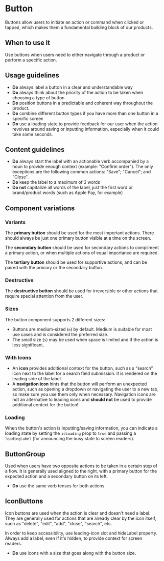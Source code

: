 
<Meta of={Stories} />

# Button

Buttons allow users to initiate an action or command when clicked or tapped, which makes them a fundamental building block of our products.

<Canvas withToolbar={true} of={Stories.Base} />
<Controls />

## When to use it

Use buttons when users need to either navigate through a product or perform a specific action.

## Usage guidelines

- **Do** always label a button in a clear and understandable way
- **Do** always think about the priority of the action to be taken when choosing a type of button
- **Do** position buttons in a predictable and coherent way throughout the product.
- **Do** combine different button types if you have more than one button in a specific screen
- **Do** use a loading state to provide feedback for our user when the action revolves around saving or
  inputting information, especially when it could take some seconds.

## Content guidelines

- **Do** always start the label with an actionable verb accompanied by a noun to provide enough context (example: "Confirm order").
  The only exceptions are the following common actions: "Save"; "Cancel"; and "Close".
- **Do** keep the label to a maximum of 3 words
- **Do not** capitalize all words of the label, just the first word or brand/product words (such as Apple Pay, for example)

## Component variations

### Variants

<Canvas of={Stories.Variants} />

The **primary button** should be used for the most important actions. There should always be just one primary button visible at a time on the screen.

The **secondary button** should be used for secondary actions to compliment a primary action, or when multiple actions of equal importance are required.

The **tertiary button** should be used for supportive actions, and can be paired with the primary or the secondary button.

### Destructive

<Canvas of={Stories.Destructive} />

The **destructive button** should be used for irreversible or other actions that require special attention from the user.

### Sizes

The button component supports 2 different sizes:

- Buttons are medium-sized (`m`) by default. Medium is suitable for most use cases and is considered the preferred size.
- The small size (`s`) may be used when space is limited and if the action is less significant.

<Canvas of={Stories.Sizes} />

### With Icons

- An **icon** provides additional context for the button, such as a “search” icon next to the label for a search field submission. It is rendered on the leading side of the label.
- A **navigation icon** hints that the button will perform an unexpected action, such as opening a dropdown or navigating the user to a new tab, so make sure you use them only when necessary. Navigation icons are not an alternative to leading icons and **should not** be used to provide additional context for the button!

<Canvas of={Stories.WithIcons} />

### Loading

When the button's action is inputting/saving information, you can indicate a loading state by setting the `isLoading` prop to `true` and passing a `loadingLabel` (for announcing the busy state to screen readers).

## ButtonGroup

Used when users have two opposite actions to be taken in a certain step of a flow. It is generally used aligned to the right,
with a primary button for the expected action and a secondary button on its left.

<Canvas of={Stories.ButtonGroup} />

- **Do** use the same verb tenses for both actions

## IconButtons

Icon buttons are used when the action is clear and doesn't need a label. They are generally used for actions that are already
clear by the icon itself, such as "delete", "edit", "add", "close", "search", etc.

In order to keep accessibility, use leading-icon slot and hideLabel property.
Always add a label, even if it's hidden, to provide context for screen readers.

- **Do** use icons with a size that goes along with the button size.

<Canvas of={Stories.OnlyIcons} />
